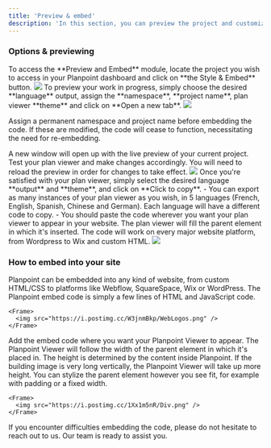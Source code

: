 ```yaml
---
title: 'Preview & embed'
description: 'In this section, you can preview the project and customize the embed options.'
---
```


### Options & previewing

<Steps>
  <Step title="Step 1">
    To access the **Preview and Embed** module, locate the project you wish to access in your Planpoint dashboard and click on **the Style & Embed** button.
    <Frame>
      <img src="https://i.postimg.cc/5yFLG18X/style-and-embed-2.jpg" />
    </Frame>

  </Step>
  <Step title="Step 2">
    To preview your work in progress, simply choose the desired **language** output, assign the **namespace**, **project name**, plan viewer **theme** and click on **Open a new tab**.
    <Frame>
      <img src="https://i.postimg.cc/brgrmwv0/style-adn-embed.jpg" />
    </Frame>

  <Info>Assign a permanent namespace and project name before embedding the code. If these are modified, the code will cease to function, necessitating the need for re-embedding.</Info>

  </Step>
  <Step title="Step 3">
    A new window will open up with the live preview of your current project. Test your plan viewer and make changes accordingly. You will need to reload the preview in order for changes to take effect.
    <Frame>
      <img src="https://i.postimg.cc/Df9X089D/preview.jpg" />
    </Frame>

  </Step>
  <Step title="Step 4">
    Once you're satisfied with your plan viewer, simply select the desired language **output** and **theme**, and click on **Click to copy**.
    - You can export as many instances of your plan viewer as you wish, in 5 languages (French, English, Spanish, Chinese and German). Each language will have a different code to copy.
    - You should paste the code wherever you want your plan viewer to appear in your website. The plan viewer will fill the parent element in which it's inserted. The code will work on every major website platform, from Wordpress to Wix and custom HTML.
    <Frame>
      <img src="https://i.postimg.cc/G908fmwH/copy-code.jpg" />
    </Frame>

  </Step>
</Steps>

### How to embed into your site

Planpoint can be embedded into any kind of website, from custom HTML/CSS to platforms like Webflow, SquareSpace, Wix or WordPress. The Planpoint embed code is simply a few lines of HTML and JavaScript code.

    <Frame>
      <img src="https://i.postimg.cc/W3jnmBkp/WebLogos.png" />
    </Frame>

Add the embed code where you want your Planpoint Viewer to appear. The Planpoint Viewer will follow the width of the parent element in which it's placed in. The height is determined by the content inside Planpoint. If the building image is very long vertically, the Planpoint Viewer will take up more height. You can stylize the parent element however you see fit, for example with padding or a fixed width.


    <Frame>
      <img src="https://i.postimg.cc/1Xx1m5nR/Div.png" />
    </Frame>

<Note>If you encounter difficulties embedding the code, please do not hesitate to reach out to us. Our team is ready to assist you.</Note>